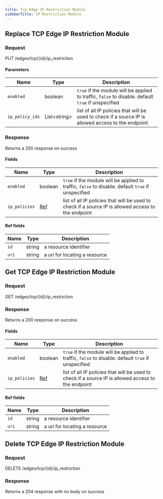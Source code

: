 ```yaml
---
title: Tcp Edge IP Restriction Module
sidebarTitle: IP Restriction Module
---
```






## Replace TCP Edge IP Restriction Module

### Request

PUT /edges/tcp/\{id\}/ip_restriction

<TCPEdgeIPRestrictionModuleReplaceRequest />

#### Parameters

| Name            | Type               | Description                                                                                         |
| --------------- | ------------------ | --------------------------------------------------------------------------------------------------- |
| `enabled`       | boolean            | `true` if the module will be applied to traffic, `false` to disable. default `true` if unspecified  |
| `ip_policy_ids` | List&lt;string&gt; | list of all IP policies that will be used to check if a source IP is allowed access to the endpoint |

### Response

Returns a 200 response on success

<TCPEdgeIPRestrictionModuleReplaceResponse />

#### Fields

| Name          | Type               | Description                                                                                         |
| ------------- | ------------------ | --------------------------------------------------------------------------------------------------- |
| `enabled`     | boolean            | `true` if the module will be applied to traffic, `false` to disable. default `true` if unspecified  |
| `ip_policies` | [Ref](#ref-fields) | list of all IP policies that will be used to check if a source IP is allowed access to the endpoint |

#### Ref fields

| Name  | Type   | Description                   |
| ----- | ------ | ----------------------------- |
| `id`  | string | a resource identifier         |
| `uri` | string | a uri for locating a resource |

## Get TCP Edge IP Restriction Module

### Request

GET /edges/tcp/\{id\}/ip_restriction

<TCPEdgeIPRestrictionModuleGetRequest />

### Response

Returns a 200 response on success

<TCPEdgeIPRestrictionModuleGetResponse />

#### Fields

| Name          | Type               | Description                                                                                         |
| ------------- | ------------------ | --------------------------------------------------------------------------------------------------- |
| `enabled`     | boolean            | `true` if the module will be applied to traffic, `false` to disable. default `true` if unspecified  |
| `ip_policies` | [Ref](#ref-fields) | list of all IP policies that will be used to check if a source IP is allowed access to the endpoint |

#### Ref fields

| Name  | Type   | Description                   |
| ----- | ------ | ----------------------------- |
| `id`  | string | a resource identifier         |
| `uri` | string | a uri for locating a resource |

## Delete TCP Edge IP Restriction Module

### Request

DELETE /edges/tcp/\{id\}/ip_restriction

<TCPEdgeIPRestrictionModuleDeleteRequest />

### Response

Returns a 204 response with no body on success
